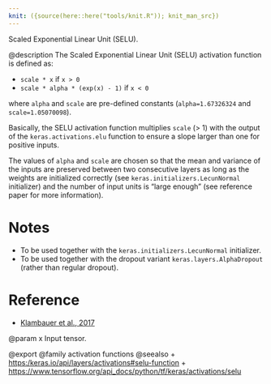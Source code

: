 ```yaml
---
knit: ({source(here::here("tools/knit.R")); knit_man_src})
---
```

Scaled Exponential Linear Unit (SELU).

@description
The Scaled Exponential Linear Unit (SELU) activation function is defined as:

- `scale * x` if `x > 0`
- `scale * alpha * (exp(x) - 1)` if `x < 0`

where `alpha` and `scale` are pre-defined constants
(`alpha=1.67326324` and `scale=1.05070098`).

Basically, the SELU activation function multiplies `scale` (> 1) with the
output of the `keras.activations.elu` function to ensure a slope larger
than one for positive inputs.

The values of `alpha` and `scale` are
chosen so that the mean and variance of the inputs are preserved
between two consecutive layers as long as the weights are initialized
correctly (see `keras.initializers.LecunNormal` initializer)
and the number of input units is "large enough"
(see reference paper for more information).

# Notes
- To be used together with the
    `keras.initializers.LecunNormal` initializer.
- To be used together with the dropout variant
    `keras.layers.AlphaDropout` (rather than regular dropout).

# Reference
- [Klambauer et al., 2017](https://arxiv.org/abs/1706.02515)

@param x Input tensor.

@export
@family activation functions
@seealso
+ <https:/keras.io/api/layers/activations#selu-function>
+ <https://www.tensorflow.org/api_docs/python/tf/keras/activations/selu>
